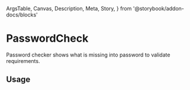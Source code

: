   ArgsTable,
  Canvas,
  Description,
  Meta,
  Story,
} from '@storybook/addon-docs/blocks'

<Meta title="Components/PasswordCheck" component={PasswordCheck} />

# PasswordCheck

<Description>
  Password checker shows what is missing into password to validate requirements.
</Description>

## Usage

<Canvas>
  <Story name="basic">
    <PasswordCheck
      rules={[
        {
          name: 'hasOneUppercase',
          text: 'Password must have at least one uppercase character',
          valid: true,
        },
        {
          name: 'hasOneLowercase',
          text: 'Password must have at least one lowercase character',
          valid: true,
        },
        {
          name: 'hasOneSpecial',
          text: 'Password must have at least one special character',
          valid: true,
        },
        {
          name: 'hasOneNumber',
          text: 'Password must have at least one number',
          valid: true,
        },
        {
          name: 'isLongEnough',
          text: 'Password must have a minimum of 8 characters',
          valid: false,
        },
        {
          name: 'score',
          text: 'Password strength score',
          valid: false,
        },
      ]}
    />
  </Story>
</Canvas>

<ArgsTable of={PasswordCheck} />
